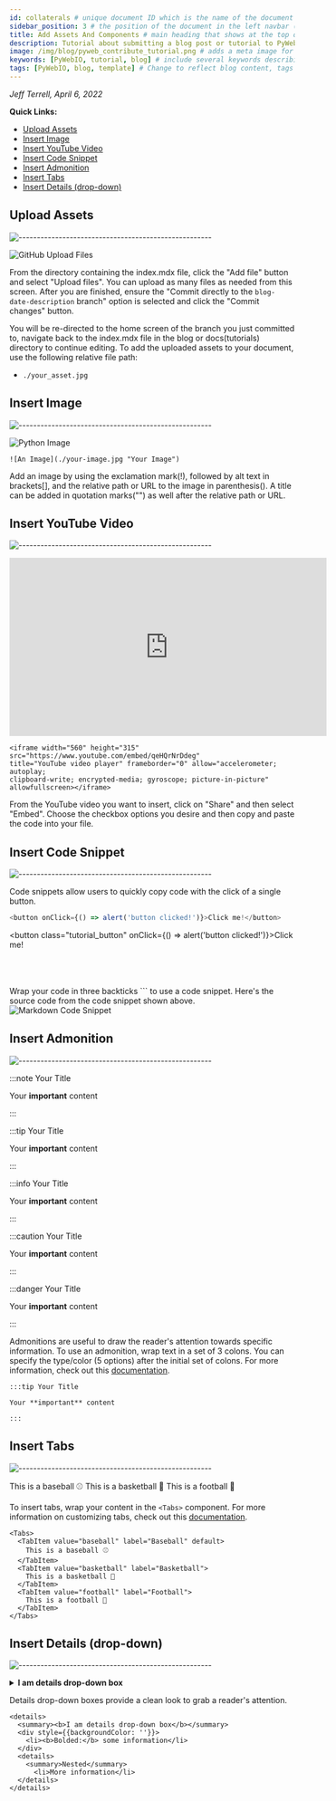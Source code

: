 ```yaml
---
id: collaterals # unique document ID which is the name of the document (without the extension) relative to the root docs directory (e.g., document or tutorials/document)
sidebar_position: 3 # the position of the document in the left navbar (descending)
title: Add Assets And Components # main heading that shows at the top of the tutorial
description: Tutorial about submitting a blog post or tutorial to PyWebIO # include a short description of the blog post. This will not be visible anywhere on the page and is for SEO purposes.
image: /img/blog/pyweb_contribute_tutorial.png # adds a meta image for social summary cards on Discord, Twitter, etc. Relative path must be: /img/tutorial/yourimage.jpg. Upload image to: /static/img/tutorial
keywords: [PyWebIO, tutorial, blog] # include several keywords describing the main topics of the blog post for SEO purposes.
tags: [PyWebIO, blog, template] # Change to reflect blog content, tags will show at the bottom of the blog post
---
```



*Jeff Terrell, April 6, 2022*

**Quick Links:**
  - [Upload Assets](#upload-assets)
  - [Insert Image](#insert-image)
  - [Insert YouTube Video](#insert-youtube-video)
  - [Insert Code Snippet](#insert-code-snippet)
  - [Insert Admonition](#insert-admonition)
  - [Insert Tabs](#insert-tabs)
  - [Insert Details (drop-down)](#insert-details-drop-down)



## Upload Assets
![-----------------------------------------------------](https://raw.githubusercontent.com/andreasbm/readme/master/assets/lines/cloudy.png)

![GitHub Upload Files](./gh_upload_files.JPG)

From the directory containing the index.mdx file, click the "Add file" button and select "Upload files". You can upload as many files as needed from this screen. After you are finished, ensure the "Commit directly to the `blog-date-description` branch" option is selected and click the "Commit changes" button.

You will be re-directed to the home screen of the branch you just committed to, navigate back to the index.mdx file in the blog or docs(tutorials) directory to continue editing. To add the uploaded assets to your document, use the following relative file path:
* `./your_asset.jpg`



## Insert Image
![-----------------------------------------------------](https://raw.githubusercontent.com/andreasbm/readme/master/assets/lines/cloudy.png)

![Python Image](./python-logo-master-v3.png)
```
![An Image](./your-image.jpg "Your Image")
```
Add an image by using the exclamation mark(!), followed by alt text in brackets[], and the relative path or URL to the image in parenthesis(). A title can be added in quotation marks("") as well after the relative path or URL.



## Insert YouTube Video
![-----------------------------------------------------](https://raw.githubusercontent.com/andreasbm/readme/master/assets/lines/cloudy.png)

<iframe width="560" height="315" src="https://www.youtube.com/embed/qeHQrNrDdeg" title="YouTube video player" frameborder="0" allow="accelerometer; autoplay; clipboard-write; encrypted-media; gyroscope; picture-in-picture" allowfullscreen></iframe>

```
<iframe width="560" height="315" src="https://www.youtube.com/embed/qeHQrNrDdeg" 
title="YouTube video player" frameborder="0" allow="accelerometer; autoplay; 
clipboard-write; encrypted-media; gyroscope; picture-in-picture" allowfullscreen></iframe>
```

From the YouTube video you want to insert, click on "Share" and then select "Embed". Choose the checkbox options you desire and then copy and paste the code into your file.


## Insert Code Snippet
![-----------------------------------------------------](https://raw.githubusercontent.com/andreasbm/readme/master/assets/lines/cloudy.png)

Code snippets allow users to quickly copy code with the click of a single button.
```js
<button onClick={() => alert('button clicked!')}>Click me!</button>
```
<button class="tutorial_button" onClick={() => alert('button clicked!')}>Click me!</button><br></br><br></br>


Wrap your code in three backticks ``` to use a code snippet. Here's the source code from the code snippet shown above.
![Markdown Code Snippet](./code_snippet_example.JPG)



## Insert Admonition
![-----------------------------------------------------](https://raw.githubusercontent.com/andreasbm/readme/master/assets/lines/cloudy.png)

:::note Your Title

Your **important** content

:::

:::tip Your Title

Your **important** content

:::

:::info Your Title

Your **important** content

:::

:::caution Your Title

Your **important** content

:::

:::danger Your Title

Your **important** content

:::

Admonitions are useful to draw the reader's attention towards specific information. To use an admonition, wrap text in a set of 3 colons. You can specify the type/color (5 options) after the initial set of colons. For more information, check out this [documentation](https://docusaurus.io/docs/markdown-features/admonitions#).

```
:::tip Your Title

Your **important** content

:::
```



## Insert Tabs
![-----------------------------------------------------](https://raw.githubusercontent.com/andreasbm/readme/master/assets/lines/cloudy.png)

<Tabs>
  <TabItem value="baseball" label="Baseball" default>
    This is a baseball ⚾
  </TabItem> 
  <TabItem value="basketball" label="Basketball">
    This is a basketball 🏀
  </TabItem>
  <TabItem value="football" label="Football">
    This is a football 🏈
  </TabItem>
</Tabs>

To insert tabs, wrap your content in the `<Tabs>` component. For more information on customizing tabs, check out this [documentation](https://docusaurus.io/docs/markdown-features/tabs).

```
<Tabs>
  <TabItem value="baseball" label="Baseball" default>
    This is a baseball ⚾
  </TabItem>
  <TabItem value="basketball" label="Basketball">
    This is a basketball 🏀
  </TabItem>
  <TabItem value="football" label="Football">
    This is a football 🏈
  </TabItem>
</Tabs>
```


## Insert Details (drop-down)
![-----------------------------------------------------](https://raw.githubusercontent.com/andreasbm/readme/master/assets/lines/cloudy.png)

<details>
  <summary><b>I am details drop-down box</b></summary>
  <div style={{backgroundColor: ''}}>
    <li><b>Bolded:</b> some information</li>
  </div>
  <details>
    <summary>Nested</summary>
      <li>More information</li>
  </details>  
</details>

Details drop-down boxes provide a clean look to grab a reader's attention. 

```
<details>
  <summary><b>I am details drop-down box</b></summary>
  <div style={{backgroundColor: ''}}>
    <li><b>Bolded:</b> some information</li>
  </div>
  <details>
    <summary>Nested</summary>
      <li>More information</li>
  </details>  
</details>
```
